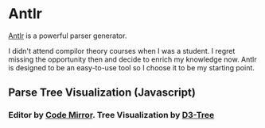 # Antlr

[Antlr](https://www.antlr.org/) is a powerful parser generator. 

I didn't attend compilor theory courses when I was a student. I regret missing the opportunity then and decide to 
enrich my knowledge now. Antlr is designed to be an easy-to-use tool so I choose it to be my starting point.

## Parse Tree Visualization (Javascript)

### Editor by [Code Mirror](https://github.com/uiwjs/react-codemirror). Tree Visualization by [D3-Tree](https://github.com/bkrem/react-d3-tree)


<D3Tree />
